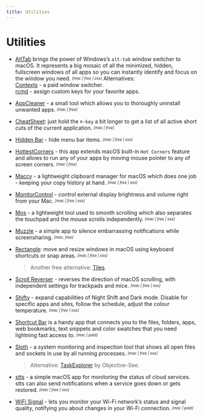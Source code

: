 ```yaml
---
title: Utilities
---
```



# Utilities

- [AltTab](https://alt-tab-macos.netlify.app/) brings the power of Windows’s `alt-tab` window switcher to macOS. It represents a big mosaic of all the minimized, hidden, fullscreen windows of all apps so you can instantly identify and focus on the window you need. <sub><sup>*[mac | free | oss]*</sup></sub>
  <Callout> 
  Alternatives:  
    [Contexts](https://contexts.co/) - a paid window switcher.  
    [rcmd](https://lowtechguys.com/rcmd/) - assign custom keys for your favorite apps.
  </Callout>

- [AppCleaner](https://freemacsoft.net/appcleaner/) - a small tool which allows you to thoroughly uninstall unwanted apps. <sub><sup>*[mac | free]*</sup></sub>

- [CheatSheet](https://www.mediaatelier.com/CheatSheet/): just hold the `⌘-key` a bit longer to get a list of all active short cuts of the current application. <sub><sup>*[mac | free]*</sup></sub>

- [Hidden Bar](https://apps.apple.com/app/hidden-bar/id1452453066) - hide menu bar items. <sub><sup>*[mac | free | oss]*</sup></sub>

- [HottestCorners](https://bits.ee/hottestcorners/) - this app extends macOS built-in `Hot Corners` feature and allows to run any of your apps by moving mouse pointer to any of screen corners. <sub><sup>*[mac | free]*</sup></sub>

- [Maccy](https://maccy.app/) - a lightweight clipboard manager for macOS which does one job - keeping your copy history at hand. <sub><sup>*[mac | free | oss]*</sup></sub>

- [MonitorControl](https://github.com/MonitorControl/MonitorControl) - control external display brightness and volume right from your Mac. <sub><sup>*[mac | free | oss]*</sup></sub>

- [Mos](https://mos.caldis.me/) - a lightweight tool used to smooth scrolling which also separates the touchpad and the mouse scrolls independently. <sub><sup>*[mac | free | oss]*</sup></sub>

- [Muzzle](https://muzzleapp.com/) - a simple app to silence embarrassing notifications while screensharing. <sub><sup>*[mac, free]*</sup></sub>

- [Rectangle](https://rectangleapp.com/): move and resize windows in macOS using keyboard shortcuts or snap areas. <sub><sup>*[mac | free | oss]*</sup></sub>
  > Another free alternative: [Tiles](https://www.sempliva.com/tiles/).

- [Scroll Reverser](https://pilotmoon.com/scrollreverser/) - reverses the direction of macOS scrolling, with independent settings for trackpads and mice. <sub><sup>*[mac | free | oss]*</sup></sub>

- [Shifty](https://shifty.natethompson.io/en/) - expand capabilities of Night Shift and Dark mode. Disable for specific apps and sites, follow the schedule, adjust the colour temperature. <sub><sup>*[mac | free | oss]*</sup></sub>

- [Shortcut Bar](https://fiplab.com/apps/shortcut-bar-for-mac) is a handy app that connects you to the files, folders, apps, web bookmarks, text snippets and color swatches that you need lightning fast access to. <sub><sup>*[mac | paid]*</sup></sub>

- [Sloth](https://sveinbjorn.org/sloth) - a system monitoring and inspection tool that shows all open files and sockets in use by all running processes. <sub><sup>*[mac | free | oss]*</sup></sub>
  > Alternative: [TaskExplorer](https://objective-see.com/products/taskexplorer.html) by Objective-See.

- [stts](https://github.com/inket/stts) - a simple macOS app for monitoring the status of cloud services. stts can also send notifications when a service goes down or gets restored. <sub><sup>*[mac | free | oss]*</sup></sub>

- [WiFi Signal](https://www.intuitibits.com/products/wifisignal/) - lets you monitor your Wi-Fi network’s status and signal quality, notifying you about changes in your Wi-Fi connection. <sub><sup>*[mac | paid]*</sup></sub>
